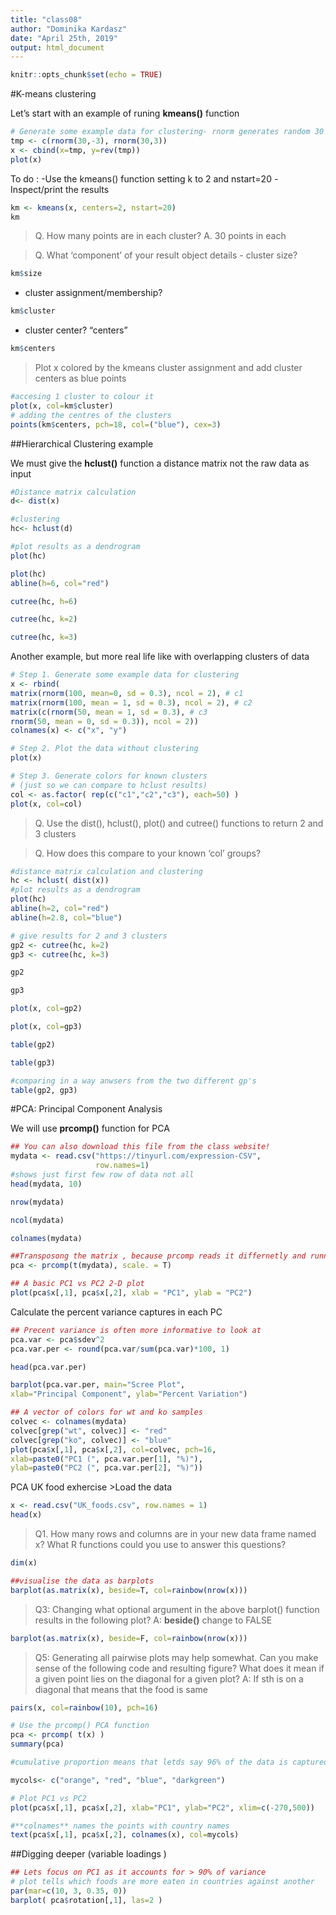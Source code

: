 ```yaml
---
title: "class08"
author: "Dominika Kardasz"
date: "April 25th, 2019"
output: html_document
---
```


```r
knitr::opts_chunk$set(echo = TRUE)
```

#K-means clustering 

Let's start with an example of runing **kmeans()** function

```r
# Generate some example data for clustering- rnorm generates random 30 points, here two groups 
tmp <- c(rnorm(30,-3), rnorm(30,3))
x <- cbind(x=tmp, y=rev(tmp))
plot(x)
```

To do :
-Use the kmeans() function setting k to 2 and nstart=20
-Inspect/print the results
```r
km <- kmeans(x, centers=2, nstart=20)
km

```


>Q. How many points are in each cluster?
>A. 30 points in each 



>Q. What ‘component’ of your result object details
- cluster size? 

```r
km$size

```
- cluster assignment/membership? 
```r
km$cluster

```

- cluster center? "centers"
```r
km$centers

```

>Plot x colored by the kmeans cluster assignment and
add cluster centers as blue points

```r
#accesing 1 cluster to colour it 
plot(x, col=km$cluster)
# adding the centres of the clusters 
points(km$centers, pch=18, col=("blue"), cex=3)
```


##Hierarchical Clustering example

We must give the **hclust()** function a distance matrix not the raw data as input 

```r
#Distance matrix calculation 
d<- dist(x)

#clustering
hc<- hclust(d)

#plot results as a dendrogram
plot(hc)
```

```r
plot(hc)
abline(h=6, col="red")
```

```r
cutree(hc, h=6)
```

```r
cutree(hc, k=2)
```

```r
cutree(hc, k=3)
```


Another example, but more real life like with overlapping clusters of data
```r
# Step 1. Generate some example data for clustering
x <- rbind(
matrix(rnorm(100, mean=0, sd = 0.3), ncol = 2), # c1
matrix(rnorm(100, mean = 1, sd = 0.3), ncol = 2), # c2
matrix(c(rnorm(50, mean = 1, sd = 0.3), # c3
rnorm(50, mean = 0, sd = 0.3)), ncol = 2))
colnames(x) <- c("x", "y")

# Step 2. Plot the data without clustering
plot(x)

# Step 3. Generate colors for known clusters
# (just so we can compare to hclust results)
col <- as.factor( rep(c("c1","c2","c3"), each=50) )
plot(x, col=col)
```

>Q. Use the dist(), hclust(), plot() and cutree()
functions to return 2 and 3 clusters

>Q. How does this compare to your known 'col' groups?


```r
#distance matrix calculation and clustering
hc <- hclust( dist(x))
#plot results as a dendrogram
plot(hc)
abline(h=2, col="red")
abline(h=2.8, col="blue")
```

```r
# give results for 2 and 3 clusters
gp2 <- cutree(hc, k=2)
gp3 <- cutree(hc, k=3)
```

```r
gp2
```

```r

gp3
```


```r
plot(x, col=gp2)

```

```r
plot(x, col=gp3)

```

```r
table(gp2)

```

```r
table(gp3)

```

```r
#comparing in a way anwsers from the two different gp's 
table(gp2, gp3)

```

#PCA: Principal Component Analysis

We will use **prcomp()** function for PCA

```r
## You can also download this file from the class website!
mydata <- read.csv("https://tinyurl.com/expression-CSV",
                   row.names=1)
#shows just first few row of data not all 
head(mydata, 10)

```

```r
nrow(mydata)
```

```r
ncol(mydata)
```

```r
colnames(mydata)
```

```r
##Transposong the matrix , because prcomp reads it differnetly and running pca
pca <- prcomp(t(mydata), scale. = T)
```


```r
## A basic PC1 vs PC2 2-D plot
plot(pca$x[,1], pca$x[,2], xlab = "PC1", ylab = "PC2")
```
Calculate the percent variance captures in each PC
```r
## Precent variance is often more informative to look at
pca.var <- pca$sdev^2
pca.var.per <- round(pca.var/sum(pca.var)*100, 1)

head(pca.var.per)
```

```r
barplot(pca.var.per, main="Scree Plot",
xlab="Principal Component", ylab="Percent Variation")
```

```r
## A vector of colors for wt and ko samples
colvec <- colnames(mydata)
colvec[grep("wt", colvec)] <- "red"
colvec[grep("ko", colvec)] <- "blue"
plot(pca$x[,1], pca$x[,2], col=colvec, pch=16,
xlab=paste0("PC1 (", pca.var.per[1], "%)"),
ylab=paste0("PC2 (", pca.var.per[2], "%)"))
```

PCA UK food exhercise
>Load the data 

```r
x <- read.csv("UK_foods.csv", row.names = 1)
head(x)
```

>Q1. How many rows and columns are in your new data frame named x? What R functions could you use to answer this questions?

```r
dim(x)
```


```r
##visualise the data as barplots
barplot(as.matrix(x), beside=T, col=rainbow(nrow(x)))

```

>Q3: Changing what optional argument in the above barplot() function results in the following plot?
>A: **beside()** change to FALSE

```r
barplot(as.matrix(x), beside=F, col=rainbow(nrow(x)))

```

>Q5: Generating all pairwise plots may help somewhat. Can you make sense of the following code and resulting figure? What does it mean if a given point lies on the diagonal for a given plot?
>A: If sth is on  a diagonal that means that the food is same 

```r
pairs(x, col=rainbow(10), pch=16)

```

```r
# Use the prcomp() PCA function 
pca <- prcomp( t(x) )
summary(pca)

#cumulative proportion means that letds say 96% of the data is captured in 2 dimensions 

```

```r
mycols<- c("orange", "red", "blue", "darkgreen")

# Plot PC1 vs PC2
plot(pca$x[,1], pca$x[,2], xlab="PC1", ylab="PC2", xlim=c(-270,500))

#**colnames** names the points with country names
text(pca$x[,1], pca$x[,2], colnames(x), col=mycols)

```

##Digging deeper (variable loadings )

```r
## Lets focus on PC1 as it accounts for > 90% of variance 
# plot tells which foods are more eaten in countries against another 
par(mar=c(10, 3, 0.35, 0))
barplot( pca$rotation[,1], las=2 )

```

```r


```